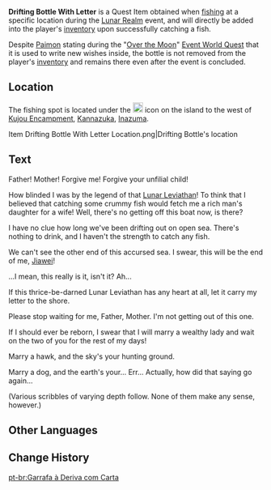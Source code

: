 {{Item Infobox
|id           = 101559
|image        = Item Drifting Bottle.png
|type         = Quest Items
|rarity       = 3
|description  = A floating bottle that you fished up accidentally. The cork on this bottle has already been damaged, and the letter within has been mildewed. Thankfully, you discovered it in time, or its contents may have become lost to time altogether.
|source1      = Fishing at [[Kannazuka]] during the [[Lunar Realm]] event
}}
'''Drifting Bottle With Letter''' is a Quest Item obtained when [[fishing]] at a specific location during the [[Lunar Realm]] event, and will directly be added into the player's [[inventory]] upon successfully catching a fish.

Despite [[Paimon]] stating during the "[[Over the Moon]]" [[World Quests#Events|Event World Quest]] that it is used to write new wishes inside, the bottle is not removed from the player's [[inventory]] and remains there even after the event is concluded.

==Location==
The fishing spot is located under the [[File:UI MarkPoint MoonfinTrial Challenge.png|20px]] icon on the island to the west of [[Kujou Encampment]], [[Kannazuka]], [[Inazuma]].
<gallery hideaddbutton="true" captionalign="center">
Item Drifting Bottle With Letter Location.png|Drifting Bottle's location
</gallery>

==Text==
Father! Mother! Forgive me! Forgive your unfilial child!

How blinded I was by the legend of that [[Lunar Leviathan]]! To think that I believed that catching some crummy fish would fetch me a rich man's daughter for a wife! Well, there's no getting off this boat now, is there?

I have no clue how long we've been drifting out on open sea. There's nothing to drink, and I haven't the strength to catch any fish.

We can't see the other end of this accursed sea. I swear, this will be the end of me, [[Jiawei]]!

...I mean, this really is it, isn't it? Ah...

If this thrice-be-darned Lunar Leviathan has any heart at all, let it carry my letter to the shore.

Please stop waiting for me, Father, Mother. I'm not getting out of this one.

If I should ever be reborn, I swear that I will marry a wealthy lady and wait on the two of you for the rest of my days!

Marry a hawk, and the sky's your hunting ground.

Marry a dog, and the earth's your... Err... Actually, how did that saying go again...

(Various scribbles of varying depth follow. None of them make any sense, however.)

==Other Languages==
{{Other Languages
|default_hidden = 1
|en      = Drifting Bottle With Letter
|zhs     = 装有信件的漂流瓶
|zhs_rm  = Zhuāngyǒu Xìnjiàn de Piāoliúpíng
|zht     = 裝有信件的漂流瓶
|zht_rm  = Zhuāngyǒu Xìnjiàn de Piāoliúpíng
|ja      = 手紙が入った漂流瓶
|ja_rm   = Tegami ga Haitta Hyuuryuu Bin{{Assumed}}
|ko      = 편지가 들어 있는 해류병
|ko_rm   = Pyeonji-ga Deureo Inneun Haeryubyeong
|es      = Botella a la deriva con mensaje
|fr      = Bouteille à la dérive contenant une lettre
|ru      = Дрейфующая бутылка с письмом
|th      = ขวดลอยน้ำกับจดหมายข้างใน
|th_rm   = 
|vi      = Bình Trôi Đựng Thư
|de      = Flaschenpost mit Brief
|id      = Botol Hanyut Berisi Surat
|pt      = Garrafa à Deriva com Carta
}}

==Change History==
{{Change History|2.1}}
[[pt-br:Garrafa à Deriva com Carta]]